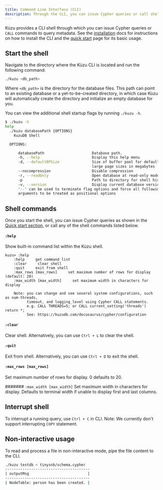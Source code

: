```yaml
---
title: Command Line Interface (CLI)
description: Through the CLI, you can issue Cypher queries or call shell commands.
---
```


Kùzu provides a CLI shell through which you can issue Cypher queries or `CALL` commands to query
metadata. See the [installation](../installation) docs for instructions on how
to install the CLI and the [quick start](../quick-start) page for its basic usage.

## Start the shell

Navigate to the directory where the Kùzu CLI is located and run the following command:

```bash
./kuzu <db_path>
```

Where `<db_path>` is the directory for the database files. 
This path can point to an existing database or a yet-to-be-created directory, in which case
Kùzu will automatically create the directory and initialize an empty database for you.

You can view the additional shell startup flags by running `./kuzu -h`.

```bash
$ ./kuzu -h
help
  ./kuzu databasePath {OPTIONS}
    KuzuDB Shell

  OPTIONS:

      databasePath                      Database path.
      -h, --help                        Display this help menu
      -d, --defaultBPSize               Size of buffer pool for default and
                                        large page sizes in megabytes
      --nocompression                   Disable compression
      -r, --readOnly                    Open database at read-only mode.
      -p                                Path to directory for shell history
      -v, --version                     Display current database version
      "--" can be used to terminate flag options and force all following
      arguments to be treated as positional options
```

## Shell commands

Once you start the shell, you can issue Cypher queries as shown in the [Quick start section](../quick-start.md), or call
any of the shell commands listed below.

#### `:help`
Show built-in command list within the Kùzu shell.

```
kuzu> :help
    :help     get command list
    :clear     clear shell
    :quit     exit from shell
    :max_rows [max_rows]     set maximum number of rows for display (default: 20)
    :max_width [max_width]     set maximum width in characters for display

    Note: you can change and see several system configurations, such as num-threads, 
          timeout, and logging_level using Cypher CALL statements.
          e.g. CALL THREADS=5; or CALL current_setting('threads') return *;
          See: https://kuzudb.com/docusaurus/cypher/configuration
```

#### `:clear`
Clear shell. Alternatively, you can use `Ctrl + L` to clear the shell.

#### `:quit`
Exit from shell. Alternatively, you can use `Ctrl + D` to exit the shell.

#### `:max_rows [max_rows]`
Set maximum number of rows for display. 0 defaults to 20.

####### `:max_width [max_width]`
Set maximum width in characters for display. Defaults to terminal width if unable to display first and last columns. 

## Interrupt shell
To interrupt a running query, use `Ctrl + C` in CLI. Note: We currently don't support interrupting `COPY` statement.

## Non-interactive usage
To read and process a file in non-interactive mode, pipe the file content to the CLI.

```bash
./kuzu testdb < tinysnb/schema.cypher
---------------------------------------
| outputMsg                           |
---------------------------------------
| NodeTable: person has been created. |
```
